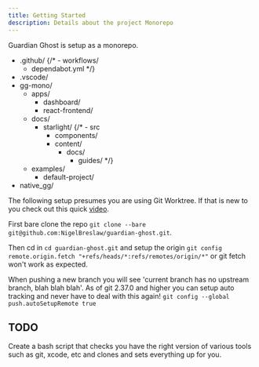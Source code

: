 ```yaml
---
title: Getting Started
description: Details about the project Monorepo
---
```



Guardian Ghost is setup as a monorepo.

<FileTree>

  - .github/
    {/* - workflows/
    - dependabot.yml */}
  - .vscode/
  - gg-mono/
    - apps/
      - dashboard/
      - react-frontend/
    - docs/
      - starlight/
        {/* - src
          - components/
          - content/
            - docs/
              - guides/ */}
    - examples/
      - default-project/
  - native_gg/

</FileTree>

The following setup presumes you are using Git Worktree. If that is new to you check out this quick [video](https://www.youtube.com/watch?v=2uEqYw-N8uE).

First bare clone the repo `git clone --bare git@github.com:NigelBreslaw/guardian-ghost.git`.

Then cd in `cd guardian-ghost.git` and setup the origin `git config remote.origin.fetch "+refs/heads/*:refs/remotes/origin/*"` or git fetch won't work as expected.

When pushing a new branch you will see 'current branch has no upstream branch, blah blah blah'. As of git 2.37.0 and higher you can setup auto tracking and never have to deal with this again! `git config --global push.autoSetupRemote true`



## TODO

Create a bash script that checks you have the right version of various tools such as git, xcode, etc and clones and sets everything up for you.

